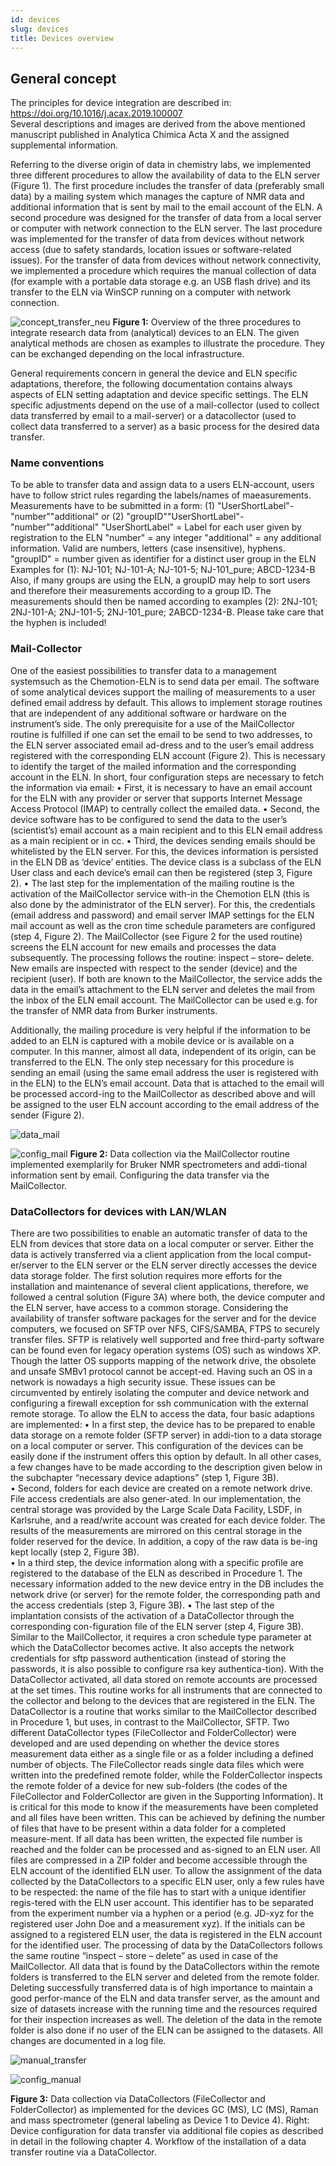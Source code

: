 ```yaml
---
id: devices
slug: devices
title: Devices overview
---
```


## General concept
The principles for device integration are described in: https://doi.org/10.1016/j.acax.2019.100007  
Several descriptions and images are derived from the above mentioned manuscript published in Analytica Chimica Acta X and the assigned supplemental information. 

Referring to the diverse origin of data in chemistry labs, we implemented three different procedures to allow the availability of data to the ELN server (Figure 1). The first procedure includes the transfer of data (preferably small data) by a mailing system which manages the capture of NMR data and additional information that is sent by mail to the email account of the ELN. A second procedure was designed for the transfer of data from a local server or computer with network connection to the ELN server. The last procedure was implemented for the transfer of data from devices without network access (due to safety standards, location issues or software-related issues). For the transfer of data from devices without network connectivity, we implemented a procedure which requires the manual collection of data (for example with a portable data storage e.g. an USB flash drive) and its transfer to the ELN via WinSCP running on a computer with network connection.

![concept_transfer_neu](/img/concept_transfer_neu.png)
**Figure 1:** Overview of the three procedures to integrate research data from (analytical) devices to an ELN. The given analytical methods are chosen as examples to illustrate the procedure. They can be exchanged depending on the local infrastructure.

General requirements concern in general the device and ELN specific adaptations, therefore, the following documentation contains always aspects of ELN setting adaptation and device specific settings. 
The ELN specific adjustments depend on the use of a mail-collector (used to collect data transferred by email to a mail-server) or a datacollector (used to collect data transferred to a server)  as a basic process for the desired data transfer. 

### Name conventions

To be able to transfer data and assign data to a users ELN-account, users have to follow strict rules regarding the labels/names of maeasurements.  
Measurements have to be submitted in a form: 
(1) "UserShortLabel"-"number""additional" or (2) "groupID""UserShortLabel"-"number""additional"
"UserShortLabel" = Label for each user given by registration to the ELN
"number" = any integer 
"additional" = any additional information. Valid are numbers, letters (case insensitive), hyphens. 
"groupID" = number given as identifier for a distinct user group in the ELN
Examples for (1): NJ-101; NJ-101-A; NJ-101-5; NJ-101_pure; ABCD-1234-B
Also, if many groups are using the ELN, a groupID may help to sort users and therefore their measurements according to a group ID. The measurements should then be named according to examples (2): 2NJ-101; 2NJ-101-A; 2NJ-101-5; 2NJ-101_pure; 2ABCD-1234-B. 
Please take care that the hyphen is included!

### Mail-Collector 
One of the easiest possibilities to transfer data to a management systemsuch as the Chemotion-ELN is to send data per email. The software of some analytical devices support the mailing of measurements to a user defined email address by default. This allows to implement storage routines that are independent of any additional software or hardware on the instrument’s side. The only prerequisite for a use of the MailCollector routine is fulfilled if one can set the email to be send to two addresses, to the ELN server associated email ad-dress and to the user’s email address registered with the corresponding ELN account (Figure 2). This is necessary to identify the target of the mailed information and the corresponding account in the ELN. In short, four configuration steps are necessary to fetch the information via email: 
•	First, it is necessary to have an email account for the ELN with any provider or server that supports Internet Message Access Protocol (IMAP) to centrally collect the emailed data.
•	Second, the device software has to be configured to send the data to the user’s (scientist’s) email account as a main recipient and to this ELN email address as a main recipient or in cc. 
•	Third, the devices sending emails should be whitelisted by the ELN server. For this, the devices information is persisted in the ELN DB as ‘device’ entities. The device class is a subclass of the ELN User class and each device’s email can then be registered (step 3, Figure 2).
•	The last step for the implementation of the mailing routine is the activation of the MailCollector service with-in the Chemotion ELN (this is also done by the administrator of the ELN server). For this, the credentials (email address and password) and email server IMAP settings for the ELN mail account as well as the cron time schedule parameters are configured (step 4, Figure 2). 
The MailCollector (see Figure 2 for the used routine) screens the ELN account for new emails and processes the data subsequently. The processing follows the routine: inspect – store– delete. New emails are inspected with respect to the sender (device) and the recipient (user). If both are known to the MailCollector, the service adds the data in the email’s attachment to the ELN server and deletes the mail from the inbox of the ELN email account. The MailCollector can be used e.g. for the transfer of NMR data from Burker instruments.

Additionally, the mailing procedure is very helpful if the information to be added to an ELN is captured with a mobile device or is available on a computer. In this manner, almost all data, independent of its origin, can be transferred to the ELN. The only step necessary for this procedure is sending an email (using the same email address the user is registered with in the ELN) to the ELN’s email account. Data that is attached to the email will be processed accord-ing to the MailCollector as described above and will be assigned to the user ELN account according to the email address of the sender (Figure 2).

![data_mail](/img/data_mail.png)

![config_mail](/img/config_mail.png)
**Figure 2:** Data collection via the MailCollector routine implemented exemplarily for Bruker NMR spectrometers and addi-tional information sent by email. Configuring the data transfer via the MailCollector.


### DataCollectors for devices with LAN/WLAN
There are two possibilities to enable an automatic transfer of data to the ELN from devices that store data on a local computer or server. Either the data is actively transferred via a client application from the local comput-er/server to the ELN server or the ELN server directly accesses the device data storage folder. The first solution requires more efforts for the installation and maintenance of several client applications, therefore, we followed a central solution (Figure 3A) where both, the device computer and the ELN server, have access to a common storage. Considering the availability of transfer software packages for the server and for the device computers, we focused on SFTP over NFS, CIFS/SAMBA, FTPS to securely transfer files. SFTP is relatively well supported and free third-party software can be found even for legacy operation systems (OS) such as windows XP. Though the latter OS supports mapping of the network drive, the obsolete and unsafe SMBv1 protocol cannot be accept-ed. Having such an OS in a network is nowadays a high security issue. These issues can be circumvented by entirely isolating the computer and device network and configuring a firewall exception for ssh communication with the external remote storage. 
To allow the ELN to access the data, four basic adaptions are implemented: 
•	In a first step, the device has to be prepared to enable data storage on a remote folder (SFTP server) in addi-tion to a data storage on a local computer or server. This configuration of the devices can be easily done if the instrument offers this option by default. In all other cases, a few changes have to be made according to the description given below in the subchapter “necessary device adaptions” (step 1, Figure 3B).  
•	Second, folders for each device are created on a remote network drive. File access credentials are also gener-ated. In our implementation, the central storage was provided by the Large Scale Data Facility, LSDF, in Karlsruhe, and a read/write account was created for each device folder. The results of the measurements are mirrored on this central storage in the folder reserved for the device. In addition, a copy of the raw data is be-ing kept locally (step 2, Figure 3B).  
•	In a third step, the device information along with a specific profile are registered to the database of the ELN as described in Procedure 1. The necessary information added to the new device entry in the DB includes the network drive (or server) for the remote folder, the corresponding path and the access credentials (step 3, Figure 3B). 
•	The last step of the implantation consists of the activation of a DataCollector through the corresponding con-figuration file of the ELN server (step 4, Figure 3B). Similar to the MailCollector, it requires a cron schedule type parameter at which the DataCollector becomes active. It also accepts the network credentials for sftp password authentication (instead of storing the passwords, it is also possible to configure rsa key authentica-tion). 
With the DataCollector activated, all data stored on remote accounts are processed at the set times. This routine works for all instruments that are connected to the collector and belong to the devices that are registered in the ELN. The DataCollector is a routine that works similar to the MailCollector described in Procedure 1, but uses, in contrast to the MailCollector, SFTP. Two different DataCollector types (FileCollector and FolderCollector) were developed and are used depending on whether the device stores measurement data either as a single file or as a folder including a defined number of objects. The FileCollector reads single data files which were written into the predefined remote folder, while the FolderCollector inspects the remote folder of a device for new sub-folders (the codes of the FileCollector and FolderCollector are given in the Supporting Information). It is critical for this mode to know if the measurements have been completed and all files have been written. This can be achieved by defining the number of files that have to be present within a data folder for a completed measure-ment. If all data has been written, the expected file number is reached and the folder can be processed and as-signed to an ELN user. All files are compressed in a ZIP folder and become accessible through the ELN account of the identified ELN user. To allow the assignment of the data collected by the DataCollectors to a specific ELN user, only a few rules have to be respected: the name of the file has to start with a unique identifier regis-tered with the ELN user account. This identifier has to be separated from the experiment number via a hyphen or a period (e.g. JD-xyz for the registered user John Doe and a measurement xyz). If the initials can be assigned to a registered ELN user, the data is registered in the ELN account for the identified user. The processing of data by the DataCollectors follows the same routine “inspect – store – delete” as used in case of the MailCollector. All data that is found by the DataCollectors within the remote folders is transferred to the ELN server and deleted from the remote folder. Deleting successfully transferred data is of high importance to maintain a good perfor-mance of the ELN and data transfer server, as the amount and size of datasets increase with the running time and the resources required for their inspection increases as well. The deletion of the data in the remote folder is also done if no user of the ELN can be assigned to the datasets. All changes are documented in a log file.  


![manual_transfer](/img/manual_transfer.png)

![config_manual](/img/config_manual.png)


**Figure 3:** Data collection via DataCollectors (FileCollector and FolderCollector) as implemented for the devices GC (MS), LC (MS), Raman and mass spectrometer (general labeling as Device 1 to Device 4). Right: Device configuration for data transfer via additional file copies as described in detail in the following chapter 4. Workflow of the installation of a data transfer routine via a DataCollector.


